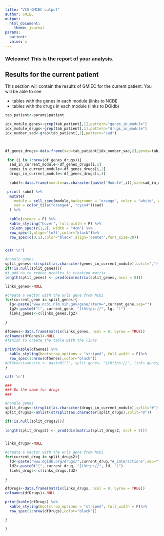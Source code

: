 ```yaml
---
title: "VIS-GMIEC output"
author: GMIEC
output: 
  html_document:
    theme: journal
params:
  patient: 
  value: x
---
```


### Welcome! This is the report of your analysis.
  
## Results for the current patient
This section will contain the results of GMIEC for the current patient.
You will be able to see

- tables with the genes in each module (links to NCBI)
- tables with the drugs in each module (links to DGIdb)

```r

tab_patient<-params$patient

idx_module_genes<-grep(tab_patient[,1],pattern="genes_in_module")
idx_module_drugs<-grep(tab_patient[,1],pattern="drugs_in_module")
idx_number_sad<-grep(tab_patient[,1],pattern="sad")


  
df_genes_drugs<-data.frame(sad=tab_patient[idx_number_sad,2],genes=tab_patient[idx_module_genes,2],drugs=tab_patient[idx_module_drugs,2])
  
 for (i in 1:nrow(df_genes_drugs)){
  sad_in_current_module<-df_genes_drugs[i,1]
  genes_in_current_module<-df_genes_drugs[i,2]
  drugs_in_current_module<-df_genes_drugs[i,3]
  
  subdf<-data.frame(module=as.character(paste("Module",i)),sad=sad_in_current_module)

 print( subdf %>%
  mutate(
    module = cell_spec(module,background = "orange", color = "white", align = "center"),
    sad = color_tile("orange4", "cyan4")(sad) 
  ) %>%
    
  kable(escape = F) %>%
  kable_styling("hover", full_width = F) %>%
  column_spec(c(1,2), width = "4cm") %>%
  row_spec(1,align='left',color="black")%>%
  row_spec(c(0,1),color="black",align='center',font_size=30))


cat('\n')

#handle genes
split_genes<-strsplit(as.character(genes_in_current_module),split=",")[[1]]
if(!is.null(split_genes)){
#i add na to reduce probles in creation matrix
length(split_genes) <- prod(dim(matrix(split_genes, ncol = 8)))

links_genes<-NULL

#create a vector with the urls gene from Ncbi
for(current_gene in split_genes){
  lg<-paste("www.ncbi.nlm.nih.gov/gene/?term=",current_gene,sep="")
  lg2<-paste0("[", current_gene, "](https://", lg, ")")
  links_genes<-c(links_genes,lg2)
  
}

dfGenes<-data.frame(matrix(links_genes, ncol = 8, byrow = TRUE))
colnames(dfGenes)<-NULL
#finish to create the table with the links

print(kable(dfGenes) %>%
  kable_styling(bootstrap_options = "striped", full_width = F)%>%
  row_spec(1:nrow(dfGenes),color="black"))
#dfGenes$website <- paste0("[", split_genes, "](https://", links_genes, ")")
}

cat('\n')

###
### Do the same for drugs
###

#handle genes
split_drugs<-strsplit(as.character(drugs_in_current_module),split="#")[[1]]
split_drugs2<-unlist(strsplit(as.character(split_drugs),split="@"))

if(!is.null(split_drugs2)){
  
length(split_drugs2) <- prod(dim(matrix(split_drugs2, ncol = 8)))


links_drugs<-NULL

#create a vector with the urls gene from Ncbi
for(current_drug in split_drugs2){
  ld<-paste("www.dgidb.org/drugs/",current_drug,"#_interactions",sep="")
  ld2<-paste0("[", current_drug, "](http://", ld, ")")
  links_drugs<-c(links_drugs,ld2)
  
}

dfDrugs<-data.frame(matrix(links_drugs, ncol = 8, byrow = TRUE))
colnames(dfDrugs)<-NULL

print(kable(dfDrugs) %>%
  kable_styling(bootstrap_options = "striped", full_width = F)%>%
  row_spec(1:nrow(dfDrugs),color="black"))

}

}
```

